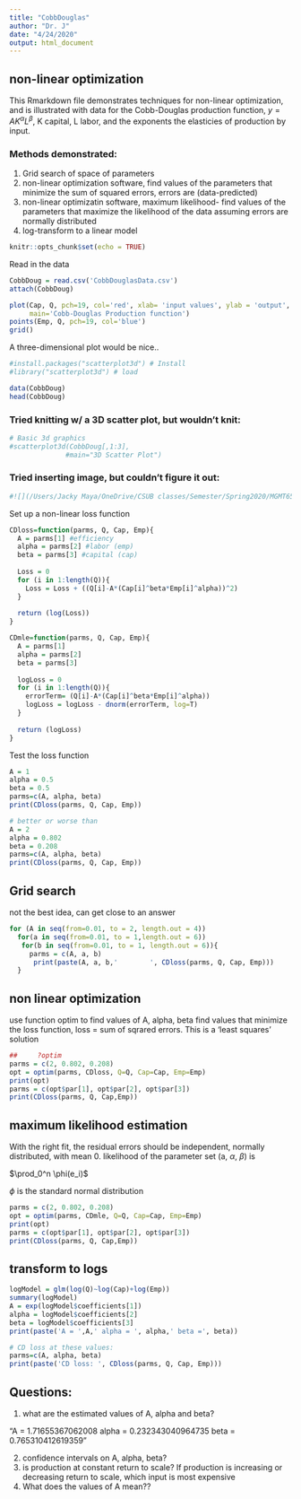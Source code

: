 ```yaml
---
title: "CobbDouglas"
author: "Dr. J"
date: "4/24/2020"
output: html_document
---
```


## non-linear optimization

This Rmarkdown file demonstrates techniques for non-linear optimization, and is illustrated with data for the Cobb-Douglas production function, $y = A K^\alpha L^\beta$, K capital, L labor, and the exponents the elasticies of production by input.

### Methods demonstrated:
 1. Grid search of space of parameters  
 2. non-linear optimization software, find values of the parameters that minimize the sum of squared errors, errors are (data-predicted)  
 3. non-linear optimizatin software, maximum likelihood- find values of the parameters that maximize the likelihood of the data assuming errors are normally distributed  
 4. log-transform to a linear model  
 
```r
knitr::opts_chunk$set(echo = TRUE)
```

Read in the data

```r
CobbDoug = read.csv('CobbDouglasData.csv')
attach(CobbDoug)
```


```r
plot(Cap, Q, pch=19, col='red', xlab= 'input values', ylab = 'output',
     main='Cobb-Douglas Production function')
points(Emp, Q, pch=19, col='blue')
grid()
```

A three-dimensional plot would be nice..

```r
#install.packages("scatterplot3d") # Install
#library("scatterplot3d") # load
```

```r
data(CobbDoug)
head(CobbDoug)
```

### Tried knitting w/ a 3D scatter plot, but wouldn't knit:

```r
# Basic 3d graphics
#scatterplot3d(CobbDoug[,1:3],
              #main="3D Scatter Plot")
```

### Tried inserting image, but couldn't figure it out:
```r
#![](/Users/Jacky Maya/OneDrive/CSUB classes/Semester/Spring2020/MGMT6550Brownlow/CobbDouglas/images/3DScatterPlot.png)

```


Set up a non-linear loss function

```r
CDloss=function(parms, Q, Cap, Emp){
  A = parms[1] #efficiency
  alpha = parms[2] #labor (emp)
  beta = parms[3] #capital (cap)
  
  Loss = 0
  for (i in 1:length(Q)){
    Loss = Loss + ((Q[i]-A*(Cap[i]^beta*Emp[i]^alpha))^2)
  }
  
  return (log(Loss))
}

CDmle=function(parms, Q, Cap, Emp){
  A = parms[1]
  alpha = parms[2]
  beta = parms[3]
  
  logLoss = 0
  for (i in 1:length(Q)){
    errorTerm= (Q[i]-A*(Cap[i]^beta*Emp[i]^alpha))
    logLoss = logLoss - dnorm(errorTerm, log=T)
  }
  
  return (logLoss)
}
```

Test the loss function

```r
A = 1
alpha = 0.5
beta = 0.5
parms=c(A, alpha, beta)
print(CDloss(parms, Q, Cap, Emp))

# better or worse than
A = 2
alpha = 0.802
beta = 0.208
parms=c(A, alpha, beta)
print(CDloss(parms, Q, Cap, Emp))
```
## Grid search
  not the best idea, can get close to an answer 

```r

for (A in seq(from=0.01, to = 2, length.out = 4))
  for(a in seq(from=0.01, to = 1,length.out = 6))
   for(b in seq(from=0.01, to = 1, length.out = 6)){
     parms = c(A, a, b)
      print(paste(A, a, b,'        ', CDloss(parms, Q, Cap, Emp)))
  }

```

## non linear optimization

use function optim to find values of A, alpha, beta
find values that minimize the loss function, loss = sum of sqrared errors.  This is a 'least squares' solution

```r
##     ?optim
parms = c(2, 0.802, 0.208)
opt = optim(parms, CDloss, Q=Q, Cap=Cap, Emp=Emp)
print(opt)
parms = c(opt$par[1], opt$par[2], opt$par[3])
print(CDloss(parms, Q, Cap,Emp))
```

## maximum likelihood estimation

With the right fit, the residual errors should be independent, normally distributed, with mean 0. likelihood of the parameter set (a, $\alpha$, $\beta$) is

$\prod_0^n \phi(e_i)$

$\phi$ is the standard normal distribution


```r
parms = c(2, 0.802, 0.208)
opt = optim(parms, CDmle, Q=Q, Cap=Cap, Emp=Emp)
print(opt)
parms = c(opt$par[1], opt$par[2], opt$par[3])
print(CDloss(parms, Q, Cap,Emp))
```



## transform to logs

```r
logModel = glm(log(Q)~log(Cap)+log(Emp))
summary(logModel)
A = exp(logModel$coefficients[1])
alpha = logModel$coefficients[2]
beta = logModel$coefficients[3]
print(paste('A = ',A,' alpha = ', alpha,' beta =', beta))

# CD loss at these values:
parms=c(A, alpha, beta)
print(paste('CD loss: ', CDloss(parms, Q, Cap, Emp)))
```

## Questions:
1. what are the estimated values of A, alpha and beta?

"A =  1.71655367062008  alpha =  0.232343040964735  beta = 0.765310412619359"

2. confidence intervals on A, alpha, beta?
3. is production at constant return to scale? If production is increasing or decreasing return to scale, which input is most expensive
4. What does the values of A mean??

